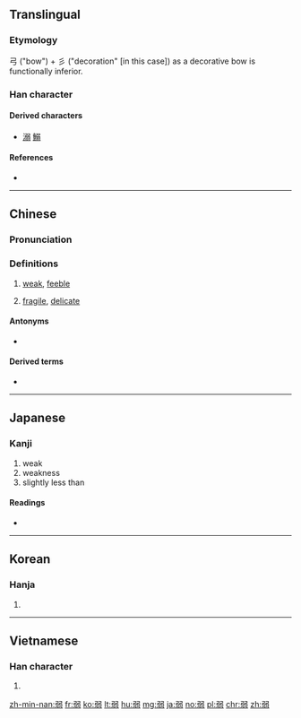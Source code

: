==Translingual==

===Etymology===
弓 ("bow") + 彡 ("decoration" [in this case]) as a decorative bow is functionally inferior.

===Han character===
{{Han char|rn=57|rad=弓|as=07|sn=10|four=17127|canj=NMNIM|ids=⿰⿹弓冫⿹弓冫}}

====Derived characters====
* [[溺]] [[鰯]]

====References====
* {{Han ref|kx=0358.240|dkj=09791|dj=0675.170|hdz=20996.160|uh=5F31|ud=24369|bh=AE7A|bd=44666}}

----

==Chinese==
{{zh-forms}}

===Pronunciation===
{{zh-pron
|m=ruò
|c=joek6
|h=pfs=ngio̍k
|md=
|mn=jia̍k/jio̍h/jio̍k/lio̍h/lio̍k
|w=5zaq
|ma=Zh-ruò.ogg
|mc=y
|oc=y
|cat=a
}}

===Definitions===
{{zh-hanzi}}

# [[weak]], [[feeble]]
#: {{zhex|軟弱|weak, feeble}}
# [[fragile]], [[delicate]]

====Antonyms====
* {{zh-l|強}}

====Derived terms====
* {{zh-l|弱肉強食}}

{{zh-cat|Elementary}}

----

==Japanese==

===Kanji===
{{ja-kanji|grade=2|rs=弓07}}

# weak
# weakness
# slightly less than

====Readings====
* {{ja-readings
|goon=[[にゃく]] (nyaku) {{qualifier|non-[[w:Jōyō kanji|Jōyō]] reading}}
|kanon=[[じゃく]] (jaku)
|kun=[[よわい]] ([[弱い]], yowai), [[よわる]] ([[弱る]], yowaru), [[よわまる]] ([[弱まる]], yowamaru)}}

----

==Korean==

===Hanja===
{{ko-hanja|hangeul=약|eumhun=|mr=yak|y=yak}}

# {{defn|lang=ko|sort=弓07}}

----

==Vietnamese==

===Han character===
{{vi-hantu|[[nhược]], [[ních]]|rs=弓07}}

# {{defn|lang=vi|sort=弓07}}

[[zh-min-nan:弱]]
[[fr:弱]]
[[ko:弱]]
[[lt:弱]]
[[hu:弱]]
[[mg:弱]]
[[ja:弱]]
[[no:弱]]
[[pl:弱]]
[[chr:弱]]
[[zh:弱]]